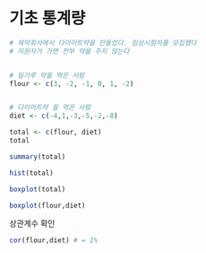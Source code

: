 # 기초 통계량

```r
# 제약회사에서 다이어트약을 만들었다. 임상시험자를 모집했다
# 지원자가 가면 전부 약을 주지 않는다


# 밀가루 약을 먹은 사람 
flour <- c(3, -2, -1, 0, 1, -2)


# 다이어트약 을 먹은 사람
diet <- c(-4,1,-3,-5,-2,-8)
```

```r
total <- c(flour, diet)
total
```

```r
summary(total)
```

```r
hist(total)
```

```r
boxplot(total)
```

```r
boxplot(flour,diet)
```

상관계수 확인

```r
cor(flour,diet) # = 1% 
```
